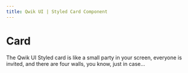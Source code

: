 ```yaml
---
title: Qwik UI | Styled Card Component
---
```



# Card

The Qwik UI Styled card is like a small party in your screen, everyone is invited, and there are four walls, you know, just in case...

<StatusBanner status={statusByComponent.styled.Card} />
